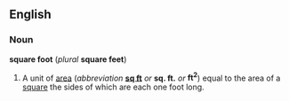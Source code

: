 ==English==
===Noun===
'''square foot''' (''plural'' '''square feet''')

#A unit of [[area]] (''abbreviation'' '''[[sq ft]]''' ''or'' '''sq. ft.''' ''or'' '''ft<sup>2</sup>''') equal to the area of a [[square]] the sides of which are each one foot long.

<!--
{{msg:Measurement_Units}}
-->